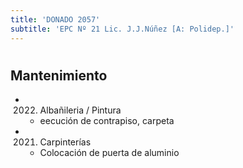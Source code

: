 ```yaml
---
title: 'DONADO 2057'
subtitle: 'EPC Nº 21 Lic. J.J.Núñez [A: Polidep.]'
---
```


#


## Mantenimiento

*  (2022) Albañileria / Pintura 
    + eecución de contrapiso, carpeta

*  (2021) Carpinterías 
    + Colocación de puerta de aluminio



